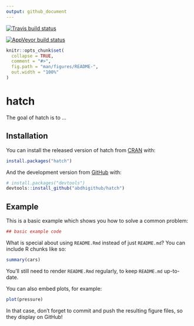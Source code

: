 ```yaml
---
output: github_document
---
```

[![Travis build status](https://travis-ci.org/abdhigithub/hatch.svg?branch=master)](https://travis-ci.org/abdhigithub/hatch)
 
[![AppVeyor build status](https://ci.appveyor.com/api/projects/status/github/abdhigithub/hatch?branch=master&svg=true)](https://ci.appveyor.com/project/abdhigithub/hatch)

<!-- README.md is generated from README.Rmd. Please edit that file -->

```r
knitr::opts_chunk$set(
  collapse = TRUE,
  comment = "#>",
  fig.path = "man/figures/README-",
  out.width = "100%"
)
```
# hatch

The goal of hatch is to ...

## Installation

You can install the released version of hatch from [CRAN](https://CRAN.R-project.org) with:

``` r
install.packages("hatch")
```

And the development version from [GitHub](https://github.com/) with:

``` r
# install.packages("devtools")
devtools::install_github("abdhigithub/hatch")
```
## Example

This is a basic example which shows you how to solve a common problem:

```r
## basic example code
```

What is special about using `README.Rmd` instead of just `README.md`? You can include R chunks like so:

```r
summary(cars)
```

You'll still need to render `README.Rmd` regularly, to keep `README.md` up-to-date.

You can also embed plots, for example:

```r
plot(pressure)
```

In that case, don't forget to commit and push the resulting figure files, so they display on GitHub!
